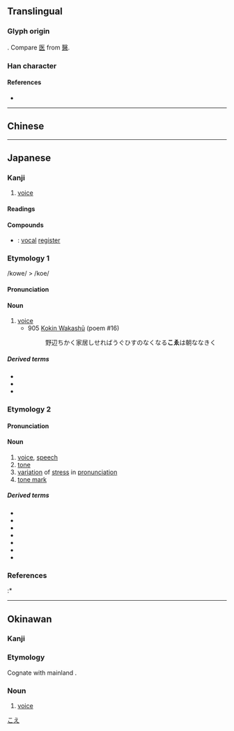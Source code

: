 {{character info/new}}
{{also|聲}}
==Translingual==
{{stroke order|type=bw}}
{{ja-forms|声|声|[[聲]]}}
===Glyph origin===
{{Han simp|聲|f=耳|t=&nbsp;|f2=殳|t2=&nbsp;}}. Compare [[医]] from [[醫]].

===Han character===
{{Han char|rn=33|rad=士|as=04|sn=7|four=|canj=GAH|ids=⿱士𠃜}}

====References====
* {{Han ref|kx=0243.040|dkj=05645|dj=0483.060|hdz=10429.010|uh=58F0|ud=22768}}

----

==Chinese==
{{zh-see|聲}}

----

==Japanese==
{{ja-kanji forms|声|聲}}

===Kanji===
{{ja-kanji|grade=2|rs=士04|kyu=聲}}

# [[voice]]

====Readings====
{{ja-readings
|goon=しょう<しやう
|kanon=せい
|kun=こえ-<こゑ-, こわ-
}}

====Compounds====
* {{ja-r|声区|せいく}}: [[vocal]] [[register]]

{{wikipedia|lang=ja}}

===Etymology 1===
{{ja-kanjitab|こえ|yomi=k}}
/kowe/ > /koe/

====Pronunciation====
{{ja-pron|yomi=k|こえ|acc=1|acc_ref=DJR,NHK}}

====Noun====
{{ja-noun|kyu=聲|こえ|hhira=こゑ}}

# [[voice]]
#* 905 [[w:Kokin Wakashū|Kokin Wakashū]] (poem #16)
#*: 野辺ちかく家居しせればうぐひすのなくなる'''こゑ'''は朝ななきく

=====Derived terms=====
* {{ja-r|呻き声|うめきごえ|[[groan]], [[moan]]}}
* {{ja-r|声を殺す|こえ を ころす}}
* {{ja-r|声を出す|こえ を だす}}

===Etymology 2===
{{ja-kanjitab|しょう|yomi=o}}

====Pronunciation====
{{ja-pron|yomi=goon|しょう}}

====Noun====
{{ja-noun|kyu=聲|しょう|hhira=しやう}}

# [[voice]], [[speech]]
# [[tone]]
# [[variation]] of [[stress]] in [[pronunciation]]
# [[tone mark]]

=====Derived terms=====
* {{ja-r|去声|きょしょう}}
* {{ja-r|四声|ししょう}}
* {{ja-r|声点|しょうてん}}
* {{ja-r|上声|じょうしょう}}
* {{ja-r|入声|にっしょう}}
* {{ja-r|平声|ひょうしょう}}
* {{ja-r|連声|れんじょう}}

===References===
<references/>
:* {{cite-book
|last=Kojima
|first=Noriyuki
|coauthors=Arai Eizō
|title=Shin Nihon Koten Bungaku Taikei 5: [[w:Kokin Wakashū|Kokin Wakashū]]
|publisher=[[w:Iwanami Shoten Publishing|Iwanami Shoten]]
|date=1989
|origyear=905
|language=Japanese
|isbn=4-00-240005-0
}}

[[Category:Japanese basic words|こえ]]

----

==Okinawan==

===Kanji===
{{head|ryu|kanji|hiragana|くぃー|romaji|kwī}}

===Etymology===
Cognate with mainland {{cog|ja|声|tr=koe}}.

===Noun===
{{head|ryu|noun|hiragana|くぃー|romaji|kwī}}

# [[voice]]